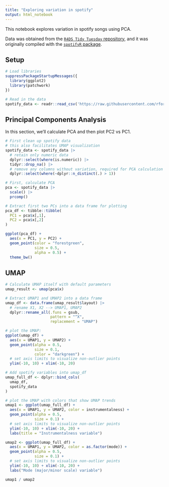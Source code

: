 ```yaml
---
title: "Exploring variation in spotify"
output: html_notebook
---
```


This notebook explores variation in spotify songs using PCA.

Data was obtained from the [`R4DS Tidy Tuesday` repository](https://github.com/rfordatascience/tidytuesday/blob/master/data/2020/2020-01-21/readme.md), and it was originally compiled with the [`spotifyR` package](https://github.com/charlie86/spotifyr).


## Setup 

```r
# Load libraries
suppressPackageStartupMessages({
  library(ggplot2)
  library(patchwork)
})
```


```r
# Read in the data
spotify_data <- readr::read_csv('https://raw.githubusercontent.com/rfordatascience/tidytuesday/master/data/2020/2020-01-21/spotify_songs.csv')
```


## Principal Components Analysis

In this section, we'll calculate PCA and then plot PC2 vs PC1.


```r
# First clean up spotify data
# this also facilitates UMAP visualization
spotify_data <- spotify_data |>
  # retain only numeric data
  dplyr::select(where(is.numeric)) |>
  tidyr::drop_na() |>
  # remove any columns without variation, required for PCA calculation
  dplyr::select(where(~dplyr::n_distinct(.) > 1))
```

```r
# First, calculate PCA
pca <- spotify_data |>
  scale() |>
  prcomp()

# Extract first two PCs into a data frame for plotting
pca_df <- tibble::tibble(
  PC1 = pca$x[,1],
  PC2 = pca$x[,2]
)
```


```r
ggplot(pca_df) + 
  aes(x = PC1, y = PC2) + 
  geom_point(color = "forestgreen", 
             size = 0.5, 
             alpha = 0.5) + 
  theme_bw()
```

## UMAP

```r
# Calculate UMAP itself with default parameters
umap_result <- umap(pca$x)
```

```r
# Extract UMAP1 and UMAP2 into a data frame
umap_df <- data.frame(umap_result$layout) |>
  # rename X1, X2 --> UMAP1, UMAP2
  dplyr::rename_all(.funs = gsub,
                    pattern = "^X",
                    replacement = "UMAP")
```

```r
# plot the UMAP:
ggplot(umap_df) +
  aes(x = UMAP1, y = UMAP2) +
  geom_point(alpha = 0.5,
             size = 0.1,
             color = "darkgreen") +
  # set axis limits to visualize non-outlier points
  ylim(-10, 10) + xlim(-10, 20)
```

```r
# Add spotify variables into umap_df
umap_full_df <- dplyr::bind_cols(
  umap_df,
  spotify_data
)

# plot the UMAP with colors that show UMAP trends
umap1 <- ggplot(umap_full_df) +
  aes(x = UMAP1, y = UMAP2, color = instrumentalness) +
  geom_point(alpha = 0.5,
             size = 0.1) +
  # set axis limits to visualize non-outlier points
  ylim(-10, 10) + xlim(-10, 20) + 
  labs(title = "Instrumentalness variable")

umap2 <- ggplot(umap_full_df) +
  aes(x = UMAP1, y = UMAP2, color = as.factor(mode)) +
  geom_point(alpha = 0.5,
             size = 0.1) +
  # set axis limits to visualize non-outlier points
  ylim(-10, 10) + xlim(-10, 20) +
  labs("Mode (major/minor scale) variable")
```

```r
umap1 / umap2
```



